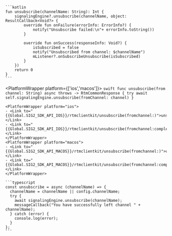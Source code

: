 <PlatformWrapper platform='android'>

    ```kotlin
    fun unsubscribe(channelName: String): Int {
        signalingEngine?.unsubscribe(channelName, object: ResultCallback<Void?> {
            override fun onFailure(errorInfo: ErrorInfo?) {
                notify("Unsubscribe failed:\n"+ errorInfo.toString())
            }

            override fun onSuccess(responseInfo: Void?) {
                isSubscribed = false
                notify("Unsubscribed from channel: $channelName")
                mListener?.onSubscribeUnsubscribe(isSubscribed)
            }
        })
        return 0
    }
    ```

</PlatformWrapper>

<PlatformWrapper platform={['ios','macos']}>
    ```swift
    func unsubscribe(from channel: String) async throws -> RtmCommonResponse {
        try await self.signalingEngine.unsubscribe(fromChannel: channel)
    }
    ```

    <PlatformWrapper platform="ios">
    - <Link to="{{Global.SIG2_SDK_API_IOS}}/rtmclientkit/unsubscribe(fromchannel:)">unsubscribe(fromChannel:)</Link>
    - <Link to="{{Global.SIG2_SDK_API_IOS}}/rtmclientkit/unsubscribe(fromchannel:completion:)">unsubscribe(fromChannel:completion:)</Link>
    </PlatformWrapper>
    <PlatformWrapper platform="macos">
    - <Link to="{{Global.SIG2_SDK_API_MACOS}}/rtmclientkit/unsubscribe(fromchannel:)">unsubscribe(fromChannel:)</Link>
    - <Link to="{{Global.SIG2_SDK_API_MACOS}}/rtmclientkit/unsubscribe(fromchannel:completion:)">unsubscribe(fromChannel:completion:)</Link>
    </PlatformWrapper>
</PlatformWrapper>

<PlatformWrapper platform = 'web'>

    ```typescript
    const unsubscribe = async (channelName) => {
      channelName = channelName || config.channelName;
      try {
        await signalingEngine.unsubscribe(channelName);
        messageCallback("You have successfully left channel " + channelName);
      } catch (error) {
        console.log(error);
      }
    };
    ```

</PlatformWrapper>

